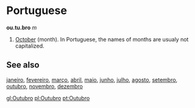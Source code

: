 =Portuguese=

'''ou.tu.bro''' ''m''

# [[October]] (month). In Portuguese, the names of months are usualy not capitalized.

==See also==
[[janeiro]], [[fevereiro]], [[março]], [[abril]], [[maio]], [[junho]], [[julho]], [[agosto]], [[setembro]], [[outubro]], [[novembro]], [[dezembro]]

[[gl:Outubro]]
[[pl:Outubro]]
[[pt:Outubro]]